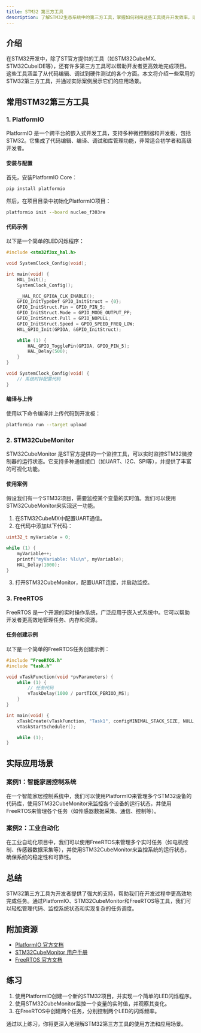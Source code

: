 ```yaml
---
title: STM32 第三方工具
description: 了解STM32生态系统中的第三方工具，掌握如何利用这些工具提升开发效率，适合初学者。
---
```


## 介绍

在STM32开发中，除了ST官方提供的工具（如STM32CubeMX、STM32CubeIDE等），还有许多第三方工具可以帮助开发者更高效地完成项目。这些工具涵盖了从代码编辑、调试到硬件测试的各个方面。本文将介绍一些常用的STM32第三方工具，并通过实际案例展示它们的应用场景。

## 常用STM32第三方工具

### 1. PlatformIO

PlatformIO 是一个跨平台的嵌入式开发工具，支持多种微控制器和开发板，包括STM32。它集成了代码编辑、编译、调试和库管理功能，非常适合初学者和高级开发者。

#### 安装与配置

首先，安装PlatformIO Core：

```bash
pip install platformio
```

然后，在项目目录中初始化PlatformIO项目：

```bash
platformio init --board nucleo_f303re
```

#### 代码示例

以下是一个简单的LED闪烁程序：

```cpp
#include <stm32f3xx_hal.h>

void SystemClock_Config(void);

int main(void) {
    HAL_Init();
    SystemClock_Config();

    __HAL_RCC_GPIOA_CLK_ENABLE();
    GPIO_InitTypeDef GPIO_InitStruct = {0};
    GPIO_InitStruct.Pin = GPIO_PIN_5;
    GPIO_InitStruct.Mode = GPIO_MODE_OUTPUT_PP;
    GPIO_InitStruct.Pull = GPIO_NOPULL;
    GPIO_InitStruct.Speed = GPIO_SPEED_FREQ_LOW;
    HAL_GPIO_Init(GPIOA, &GPIO_InitStruct);

    while (1) {
        HAL_GPIO_TogglePin(GPIOA, GPIO_PIN_5);
        HAL_Delay(500);
    }
}

void SystemClock_Config(void) {
    // 系统时钟配置代码
}
```

#### 编译与上传

使用以下命令编译并上传代码到开发板：

```bash
platformio run --target upload
```

### 2. STM32CubeMonitor

STM32CubeMonitor 是ST官方提供的一个监控工具，可以实时监控STM32微控制器的运行状态。它支持多种通信接口（如UART、I2C、SPI等），并提供了丰富的可视化功能。

#### 使用案例

假设我们有一个STM32项目，需要监控某个变量的实时值。我们可以使用STM32CubeMonitor来实现这一功能。

1. 在STM32CubeMX中配置UART通信。
2. 在代码中添加以下代码：

```c
uint32_t myVariable = 0;

while (1) {
    myVariable++;
    printf("myVariable: %lu\n", myVariable);
    HAL_Delay(1000);
}
```

3. 打开STM32CubeMonitor，配置UART连接，并启动监控。

### 3. FreeRTOS

FreeRTOS 是一个开源的实时操作系统，广泛应用于嵌入式系统中。它可以帮助开发者更高效地管理任务、内存和资源。

#### 任务创建示例

以下是一个简单的FreeRTOS任务创建示例：

```c
#include "FreeRTOS.h"
#include "task.h"

void vTaskFunction(void *pvParameters) {
    while (1) {
        // 任务代码
        vTaskDelay(1000 / portTICK_PERIOD_MS);
    }
}

int main(void) {
    xTaskCreate(vTaskFunction, "Task1", configMINIMAL_STACK_SIZE, NULL, 1, NULL);
    vTaskStartScheduler();

    while (1);
}
```

## 实际应用场景

### 案例1：智能家居控制系统

在一个智能家居控制系统中，我们可以使用PlatformIO来管理多个STM32设备的代码库，使用STM32CubeMonitor来监控各个设备的运行状态，并使用FreeRTOS来管理各个任务（如传感器数据采集、通信、控制等）。

### 案例2：工业自动化

在工业自动化项目中，我们可以使用FreeRTOS来管理多个实时任务（如电机控制、传感器数据采集等），并使用STM32CubeMonitor来监控系统的运行状态，确保系统的稳定性和可靠性。

## 总结

STM32第三方工具为开发者提供了强大的支持，帮助我们在开发过程中更高效地完成任务。通过PlatformIO、STM32CubeMonitor和FreeRTOS等工具，我们可以轻松管理代码、监控系统状态和实现复杂的任务调度。

## 附加资源

- [PlatformIO 官方文档](https://docs.platformio.org/)
- [STM32CubeMonitor 用户手册](https://www.st.com/en/development-tools/stm32cubemonitor.html)
- [FreeRTOS 官方文档](https://www.freertos.org/)

## 练习

1. 使用PlatformIO创建一个新的STM32项目，并实现一个简单的LED闪烁程序。
2. 使用STM32CubeMonitor监控一个变量的实时值，并观察其变化。
3. 在FreeRTOS中创建两个任务，分别控制两个LED的闪烁频率。

通过以上练习，你将更深入地理解STM32第三方工具的使用方法和应用场景。